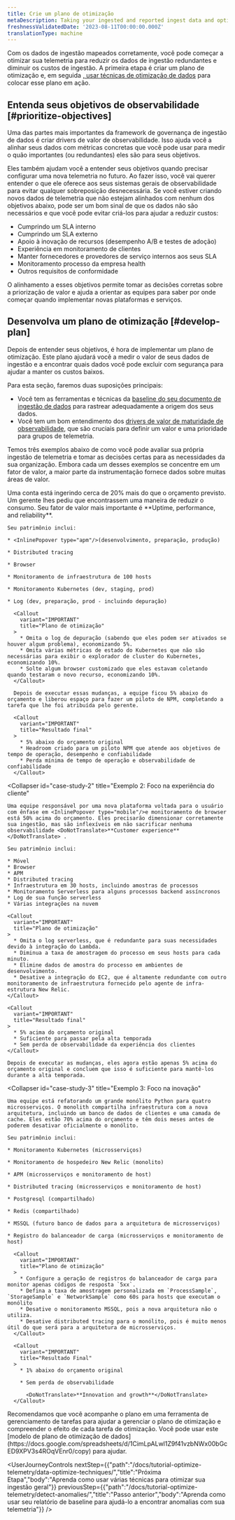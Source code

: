 ```yaml
---
title: Crie um plano de otimização
metaDescription: Taking your ingested and reported ingest data and optimizing it.
freshnessValidatedDate: '2023-08-11T00:00:00.000Z'
translationType: machine
---
```


Com os dados de ingestão mapeados corretamente, você pode começar a otimizar sua telemetria para reduzir os dados de ingestão redundantes e diminuir os custos de ingestão. A primeira etapa é criar um plano de otimização e, em seguida [, usar técnicas de otimização de dados](/docs/tutorial-optimize-telemetry/data-optimize-techniques) para colocar esse plano em ação.

## Entenda seus objetivos de observabilidade [#prioritize-objectives]

Uma das partes mais importantes da framework de governança de ingestão de dados é criar drivers de valor de observabilidade. Isso ajuda você a alinhar seus dados com métricas concretas que você pode usar para medir o quão importantes (ou redundantes) eles são para seus objetivos.

Eles também ajudam você a entender seus objetivos quando precisar configurar uma nova telemetria no futuro. Ao fazer isso, você vai querer entender o que ele oferece aos seus sistemas gerais de observabilidade para evitar qualquer sobreposição desnecessária. Se você estiver criando novos dados de telemetria que não estejam alinhados com nenhum dos objetivos abaixo, pode ser um bom sinal de que os dados não são necessários e que você pode evitar criá-los para ajudar a reduzir custos:

* Cumprindo um SLA interno
* Cumprindo um SLA externo
* Apoio à inovação de recursos (desempenho A/B e testes de adoção)
* Experiência em monitoramento de clientes
* Manter fornecedores e provedores de serviço internos aos seus SLA
* Monitoramento processo da empresa health
* Outros requisitos de conformidade

O alinhamento a esses objetivos permite tomar as decisões corretas sobre a priorização de valor e ajuda a orientar as equipes para saber por onde começar quando implementar novas plataformas e serviços.

## Desenvolva um plano de otimização [#develop-plan]

Depois de entender seus objetivos, é hora de implementar um plano de otimização. Este plano ajudará você a medir o valor de seus dados de ingestão e a encontrar quais dados você pode excluir com segurança para ajudar a manter os custos baixos.

Para esta seção, faremos duas suposições principais:

* Você tem as ferramentas e técnicas da [baseline do seu documento de ingestão de dados](/docs/new-relic-solutions/observability-maturity/operational-efficiency/dg-baselining) para rastrear adequadamente a origem dos seus dados.
* Você tem um bom entendimento dos [drivers de valor de maturidade de observabilidade](/docs/new-relic-solutions/observability-maturity/introduction), que são cruciais para definir um valor e uma prioridade para grupos de telemetria.

Temos três exemplos abaixo de como você pode avaliar sua própria ingestão de telemetria e tomar as decisões certas para as necessidades da sua organização. Embora cada um desses exemplos se concentre em um fator de valor, a maior parte da instrumentação fornece dados sobre muitas áreas de valor.

<CollapserGroup>
  <Collapser
    id="case-study-1"
    title="Exemplo 1: Foco no tempo de operação e confiabilidade"
  >
    Uma conta está ingerindo cerca de 20% mais do que o orçamento previsto. Um gerente lhes pediu que encontrassem uma maneira de reduzir o consumo. Seu fator de valor mais importante é <DoNotTranslate>**Uptime, performance, and reliability**</DoNotTranslate>.

    Seu patrimônio inclui:

    * <InlinePopover type="apm"/>(desenvolvimento, preparação, produção)

    * Distributed tracing

    * Browser

    * Monitoramento de infraestrutura de 100 hosts

    * Monitoramento Kubernetes (dev, staging, prod)

    * Log (dev, preparação, prod - incluindo depuração)

      <Callout
        variant="IMPORTANT"
        title="Plano de otimização"
      >
        * Omita o log de depuração (sabendo que eles podem ser ativados se houver algum problema), economizando 5%.
        * Omita várias métricas de estado do Kubernetes que não são necessárias para exibir o explorador de cluster do Kubernetes, economizando 10%.
        * Solte algum browser customizado que eles estavam coletando quando testaram o novo recurso, economizando 10%.
      </Callout>

      Depois de executar essas mudanças, a equipe ficou 5% abaixo do orçamento e liberou espaço para fazer um piloto de NPM, completando a tarefa que lhe foi atribuída pelo gerente.

      <Callout
        variant="IMPORTANT"
        title="Resultado final"
      >
        * 5% abaixo do orçamento original
        * Headroom criado para um piloto NPM que atende aos objetivos de tempo de operação, desempenho e confiabilidade
        * Perda mínima de tempo de operação e observabilidade de confiabilidade
      </Callout>
  </Collapser>

  <Collapser
    id="case-study-2"
    title="Exemplo 2: Foco na experiência do cliente"
  >
    Uma equipe responsável por uma nova plataforma voltada para o usuário com ênfase em <InlinePopover type="mobile"/>e monitoramento de browser está 50% acima do orçamento. Eles precisarão dimensionar corretamente sua ingestão, mas são inflexíveis em não sacrificar nenhuma observabilidade <DoNotTranslate>**Customer experience**</DoNotTranslate> .

    Seu patrimônio inclui:

    * Móvel
    * Browser
    * APM
    * Distributed tracing
    * Infraestrutura em 30 hosts, incluindo amostras de processos
    * Monitoramento Serverless para alguns processos backend assíncronos
    * Log de sua função serverless
    * Várias integrações na nuvem

    <Callout
      variant="IMPORTANT"
      title="Plano de otimização"
    >
      * Omita o log serverless, que é redundante para suas necessidades devido à integração do Lambda.
      * Diminua a taxa de amostragem do processo em seus hosts para cada minuto.
      * Elimine dados de amostra do processo em ambientes de desenvolvimento.
      * Desative a integração do EC2, que é altamente redundante com outro monitoramento de infraestrutura fornecido pelo agente de infra-estrutura New Relic.
    </Callout>

    <Callout
      variant="IMPORTANT"
      title="Resultado final"
    >
      * 5% acima do orçamento original
      * Suficiente para passar pela alta temporada
      * Sem perda de observabilidade da experiência dos clientes
    </Callout>

    Depois de executar as mudanças, eles agora estão apenas 5% acima do orçamento original e concluem que isso é suficiente para mantê-los durante a alta temporada.
  </Collapser>

  <Collapser
    id="case-study-3"
    title="Exemplo 3: Foco na inovação"
  >
    Uma equipe está refatorando um grande monólito Python para quatro microsserviços. O monolith compartilha infraestrutura com a nova arquitetura, incluindo um banco de dados de clientes e uma camada de cache. Eles estão 70% acima do orçamento e têm dois meses antes de poderem desativar oficialmente o monólito.

    Seu patrimônio inclui:

    * Monitoramento Kubernetes (microsserviços)

    * Monitoramento de hospedeiro New Relic (monolito)

    * APM (microsserviços e monitoramento de host)

    * Distributed tracing (microsserviços e monitoramento de host)

    * Postgresql (compartilhado)

    * Redis (compartilhado)

    * MSSQL (futuro banco de dados para a arquitetura de microsserviços)

    * Registro do balanceador de carga (microsserviços e monitoramento de host)

      <Callout
        variant="IMPORTANT"
        title="Plano de otimização"
      >
        * Configure a geração de registros do balanceador de carga para monitor apenas códigos de resposta `5xx`.
        * Defina a taxa de amostragem personalizada em `ProcessSample`, `StorageSample` e `NetworkSample` como 60s para hosts que executam o monólito
        * Desative o monitoramento MSSQL, pois a nova arquitetura não o utiliza.
        * Desative distributed tracing para o monólito, pois é muito menos útil do que será para a arquitetura de microsserviços.
      </Callout>

      <Callout
        variant="IMPORTANT"
        title="Resultado Final"
      >
        * 1% abaixo do orçamento original

        * Sem perda de observabilidade

          <DoNotTranslate>**Innovation and growth**</DoNotTranslate>
      </Callout>
  </Collapser>
</CollapserGroup>

<Callout variant="tip">
  Recomendamos que você acompanhe o plano em uma ferramenta de gerenciamento de tarefas para ajudar a gerenciar o plano de otimização e compreender o efeito de cada tarefa de otimização. Você pode usar este [modelo de plano de otimização de dados](https://docs.google.com/spreadsheets/d/1CimLpALwl1Z9f41vzbNWx00bGcED9XPV3s4ROqVEnr0/copy) para ajudar.
</Callout>

<UserJourneyControls
  nextStep={{"path":"/docs/tutorial-optimize-telemetry/data-optimize-techniques/","title":"Próxima Etapa","body":"Aprenda como usar várias técnicas para otimizar sua ingestão geral"}}
  previousStep={{"path":"/docs/tutorial-optimize-telemetry/detect-anomalies/","title":"Passo anterior","body":"Aprenda como usar seu relatório de baseline para ajudá-lo a encontrar anomalias com sua telemetria"}}
/>